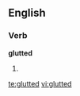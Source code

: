 ==English==

===Verb===
'''glutted'''

# {{present participle of|[[glut]]}}

[[te:glutted]]
[[vi:glutted]]